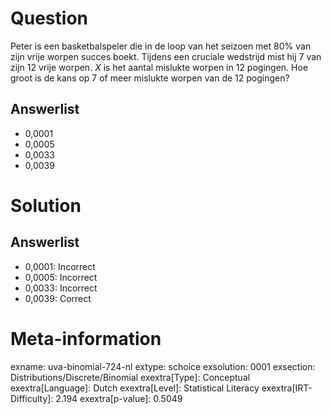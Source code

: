 Question
========

Peter is een basketbalspeler die in de loop van het seizoen met 80% van
zijn vrije worpen succes boekt. Tijdens een cruciale wedstrijd mist hij
7 van zijn 12 vrije worpen. *X* is het aantal mislukte worpen in 12
pogingen. Hoe groot is de kans op 7 of meer mislukte worpen van de 12
pogingen?

Answerlist
----------

* 0,0001
* 0,0005
* 0,0033
* 0,0039

Solution
========

Answerlist
----------

* 0,0001: Incorrect
* 0,0005: Incorrect
* 0,0033: Incorrect
* 0,0039: Correct

Meta-information
================
exname: uva-binomial-724-nl
extype: schoice
exsolution: 0001
exsection: Distributions/Discrete/Binomial
exextra[Type]: Conceptual
exextra[Language]: Dutch
exextra[Level]: Statistical Literacy
exextra[IRT-Difficulty]: 2.194
exextra[p-value]: 0.5049
